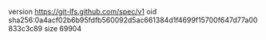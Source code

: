 version https://git-lfs.github.com/spec/v1
oid sha256:0a4acf02b6b95fdfb560092d5ac661384d1f4699f15700f647d77a00833c3c89
size 69904
